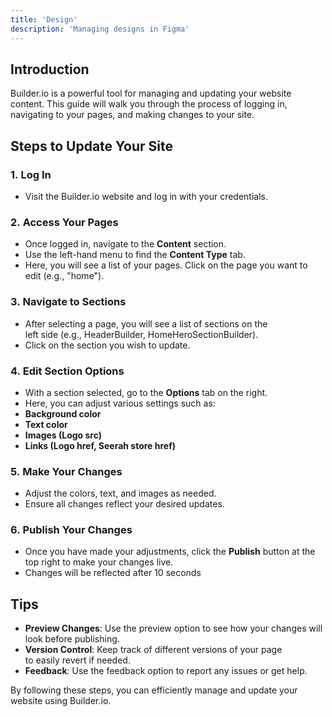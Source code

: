 ```yaml
---
title: 'Design'
description: 'Managing designs in Figma'
---
```


## Introduction

Builder.io is a powerful tool for managing and updating your website content. This guide will walk you through the process of logging in, navigating to your pages, and making changes to your site.

## **Steps to Update Your Site**

### **1. Log In**

- Visit the Builder.io website and log in with your credentials.

### **2. Access Your Pages**

- Once logged in, navigate to the **Content** section.
- Use the left-hand menu to find the **Content Type** tab.
- Here, you will see a list of your pages. Click on the page you want to edit (e.g., "home").

### **3. Navigate to Sections**

- After selecting a page, you will see a list of sections on the left side (e.g., HeaderBuilder, HomeHeroSectionBuilder).
- Click on the section you wish to update.

### **4. Edit Section Options**

- With a section selected, go to the **Options** tab on the right.
- Here, you can adjust various settings such as:
- **Background color**
- **Text color**
- **Images (Logo src)**
- **Links (Logo href, Seerah store href)**

### **5. Make Your Changes**

- Adjust the colors, text, and images as needed.
- Ensure all changes reflect your desired updates.

### **6. Publish Your Changes**

- Once you have made your adjustments, click the **Publish** button at the top right to make your changes live.
- Changes will be reflected after 10 seconds

## **Tips**

- **Preview Changes**: Use the preview option to see how your changes will look before publishing.
- **Version Control**: Keep track of different versions of your page to easily revert if needed.
- **Feedback**: Use the feedback option to report any issues or get help.

By following these steps, you can efficiently manage and update your website using Builder.io.